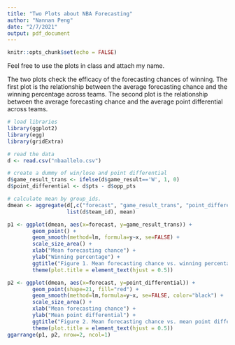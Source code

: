 ```yaml
---
title: "Two Plots about NBA Forecasting"
author: "Nannan Peng"
date: "2/7/2021"
output: pdf_document
---
```


```r
knitr::opts_chunk$set(echo = FALSE)
```

\textbf{Note:} Feel free to use the plots in class and attach my name. \par
The two plots check the efficacy of the forecasting chances of winning. The first plot is the relationship between the average forecasting chance and the winning percentage across teams. The second plot is the relationship between the average forecasting chance and the average point differential across teams.

```r
# load libraries
library(ggplot2)
library(egg)
library(gridExtra)

# read the data
d <- read.csv("nbaallelo.csv")

# create a dummy of win/lose and point differential 
d$game_result_trans <- ifelse(d$game_result=='W', 1, 0)
d$point_differential <- d$pts - d$opp_pts

# calculate mean by group_ids.
dmean <- aggregate(d[,c("forecast", "game_result_trans", "point_differential")],
                   list(d$team_id), mean)
```


```r

p1 <- ggplot(dmean, aes(x=forecast, y=game_result_trans)) +
        geom_point() +
        geom_smooth(method=lm, formula=y~x, se=FALSE) +
        scale_size_area() +
        xlab("Mean forecasting chance") +
        ylab("Winning percentage") +
        ggtitle("Figure 1. Mean forecasting chance vs. winning percentage") +
        theme(plot.title = element_text(hjust = 0.5))

p2 <- ggplot(dmean, aes(x=forecast, y=point_differential)) +
        geom_point(shape=21, fill="red") +
        geom_smooth(method=lm,formula=y~x, se=FALSE, color="black") +
        scale_size_area() +
        xlab("Mean forecasting chance") +
        ylab("Mean point differential") +
        ggtitle("Figure 2. Mean forecasting chance vs. mean point differential") +
        theme(plot.title = element_text(hjust = 0.5))
ggarrange(p1, p2, nrow=2, ncol=1)
```
